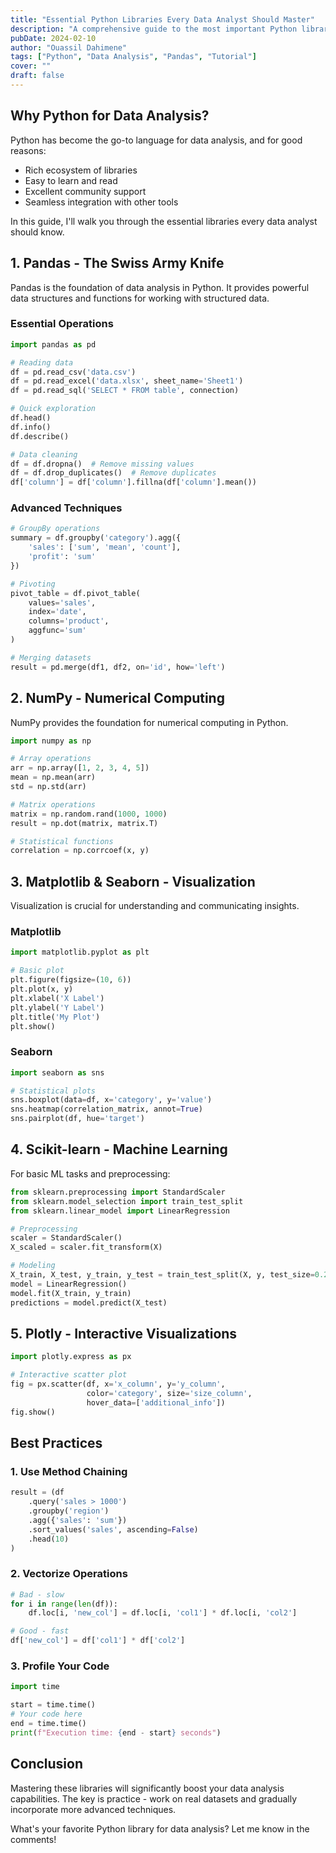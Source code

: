 ```yaml
---
title: "Essential Python Libraries Every Data Analyst Should Master"
description: "A comprehensive guide to the most important Python libraries for data analysis, from pandas and numpy to visualization tools and beyond."
pubDate: 2024-02-10
author: "Ouassil Dahimene"
tags: ["Python", "Data Analysis", "Pandas", "Tutorial"]
cover: ""
draft: false
---
```


## Why Python for Data Analysis?

Python has become the go-to language for data analysis, and for good reasons:

- Rich ecosystem of libraries
- Easy to learn and read
- Excellent community support
- Seamless integration with other tools

In this guide, I'll walk you through the essential libraries every data analyst should know.

## 1. Pandas - The Swiss Army Knife

Pandas is the foundation of data analysis in Python. It provides powerful data structures and functions for working with structured data.

### Essential Operations

```python
import pandas as pd

# Reading data
df = pd.read_csv('data.csv')
df = pd.read_excel('data.xlsx', sheet_name='Sheet1')
df = pd.read_sql('SELECT * FROM table', connection)

# Quick exploration
df.head()
df.info()
df.describe()

# Data cleaning
df = df.dropna()  # Remove missing values
df = df.drop_duplicates()  # Remove duplicates
df['column'] = df['column'].fillna(df['column'].mean())
```

### Advanced Techniques

```python
# GroupBy operations
summary = df.groupby('category').agg({
    'sales': ['sum', 'mean', 'count'],
    'profit': 'sum'
})

# Pivoting
pivot_table = df.pivot_table(
    values='sales',
    index='date',
    columns='product',
    aggfunc='sum'
)

# Merging datasets
result = pd.merge(df1, df2, on='id', how='left')
```

## 2. NumPy - Numerical Computing

NumPy provides the foundation for numerical computing in Python.

```python
import numpy as np

# Array operations
arr = np.array([1, 2, 3, 4, 5])
mean = np.mean(arr)
std = np.std(arr)

# Matrix operations
matrix = np.random.rand(1000, 1000)
result = np.dot(matrix, matrix.T)

# Statistical functions
correlation = np.corrcoef(x, y)
```

## 3. Matplotlib & Seaborn - Visualization

Visualization is crucial for understanding and communicating insights.

### Matplotlib

```python
import matplotlib.pyplot as plt

# Basic plot
plt.figure(figsize=(10, 6))
plt.plot(x, y)
plt.xlabel('X Label')
plt.ylabel('Y Label')
plt.title('My Plot')
plt.show()
```

### Seaborn

```python
import seaborn as sns

# Statistical plots
sns.boxplot(data=df, x='category', y='value')
sns.heatmap(correlation_matrix, annot=True)
sns.pairplot(df, hue='target')
```

## 4. Scikit-learn - Machine Learning

For basic ML tasks and preprocessing:

```python
from sklearn.preprocessing import StandardScaler
from sklearn.model_selection import train_test_split
from sklearn.linear_model import LinearRegression

# Preprocessing
scaler = StandardScaler()
X_scaled = scaler.fit_transform(X)

# Modeling
X_train, X_test, y_train, y_test = train_test_split(X, y, test_size=0.2)
model = LinearRegression()
model.fit(X_train, y_train)
predictions = model.predict(X_test)
```

## 5. Plotly - Interactive Visualizations

```python
import plotly.express as px

# Interactive scatter plot
fig = px.scatter(df, x='x_column', y='y_column',
                 color='category', size='size_column',
                 hover_data=['additional_info'])
fig.show()
```

## Best Practices

### 1. Use Method Chaining

```python
result = (df
    .query('sales > 1000')
    .groupby('region')
    .agg({'sales': 'sum'})
    .sort_values('sales', ascending=False)
    .head(10)
)
```

### 2. Vectorize Operations

```python
# Bad - slow
for i in range(len(df)):
    df.loc[i, 'new_col'] = df.loc[i, 'col1'] * df.loc[i, 'col2']

# Good - fast
df['new_col'] = df['col1'] * df['col2']
```

### 3. Profile Your Code

```python
import time

start = time.time()
# Your code here
end = time.time()
print(f"Execution time: {end - start} seconds")
```

## Conclusion

Mastering these libraries will significantly boost your data analysis capabilities. The key is practice - work on real datasets and gradually incorporate more advanced techniques.

What's your favorite Python library for data analysis? Let me know in the comments!

